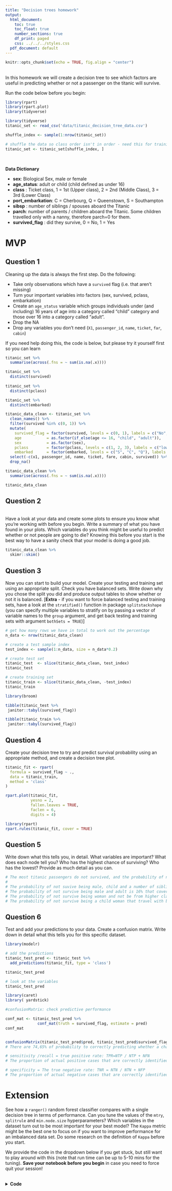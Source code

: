 ```yaml
---
title: "Decision trees homework"
output:
  html_document:
    toc: true
    toc_float: true
    number_sections: true
    df_print: paged
    css: ../../../styles.css
  pdf_document: default
---
```



```r
knitr::opts_chunk$set(echo = TRUE, fig.align = "center")
```


<br>
In this homework we will create a decision tree to see which factors are useful in predicting whether or not a passenger on the titanic will survive.  


Run the code below before you begin: 


```r
library(rpart)
library(rpart.plot)
library(tidyverse)

library(tidyverse)
titanic_set <- read_csv('data/titanic_decision_tree_data.csv')

shuffle_index <- sample(1:nrow(titanic_set))

# shuffle the data so class order isn't in order - need this for training/testing split later on 
titanic_set <- titanic_set[shuffle_index, ]
```

<br>

**Data Dictionary**

  * **sex**: Biological Sex, male or female  
  * **age_status**: adult or child (child defined as under 16)  
  * **class** : Ticket class, 1 = 1st (Upper class), 2 = 2nd (Middle Class), 3 = 3rd (Lower Class)    
  * **port_embarkation**: C = Cherbourg, Q = Queenstown, S = Southampton  
  * **sibsp** : number of siblings / spouses aboard the Titanic   
  * **parch**: number of parents / children aboard the Titanic. Some children travelled only with a nanny, therefore parch=0 for them. 
  * **survived_flag** : did they survive, 0 = No, 1 = Yes  



# MVP 


## Question 1  
Cleaning up the data is always the first step. Do the following: 

  * Take only observations which have a `survived` flag (i.e. that aren't missing)  
  * Turn your important variables into factors (sex, survived, pclass, embarkation)  
  * Create an `age_status` variable which groups individuals under (and including) 16 years of age into a category called "child" category and those over 16 into a category called "adult".  
  * Drop the NA  
  * Drop any variables you don't need (`X1`, `passenger_id`, `name`, `ticket`, `far`, `cabin`)  

If you need help doing this, the code is below, but please try it yourself first so you can learn
```r
titanic_set %>% 
  summarise(across(.fns = ~ sum(is.na(.x))))

titanic_set %>% 
  distinct(survived)
  
titanic_set %>% 
  distinct(pclass) 

titanic_set %>% 
  distinct(embarked) 
```

```r
titanic_data_clean <- titanic_set %>% 
  clean_names() %>% 
  filter(survived %in% c(0, 1)) %>% 
  mutate(
    survived_flag = factor(survived, levels = c(0, 1), labels = c("No", "Yes")),
    age           = as.factor(if_else(age <= 16, "child", "adult")),
    sex           = as.factor(sex),
    pclass        = factor(pclass, levels = c(1, 2, 3), labels = c("lower", "medium", "higher")),
    embarked      = factor(embarked, levels = c("S", "C", "Q"), labels = c("Southampton","Cherbourg","Queenstown"))) %>% 
  select(-c(x1, passenger_id, name, ticket, fare, cabin, survived)) %>%
  drop_na()

titanic_data_clean %>% 
  summarise(across(.fns = ~ sum(is.na(.x))))

titanic_data_clean
```




## Question 2  

<br> 
Have a look at your data and create some plots to ensure you know what you're working with before you begin. Write a summary of what you have found in your plots. Which variables do you think might be useful to predict whether or not people are going to die? Knowing this before you start is the best way to have a sanity check that your model is doing a good job.  
```r
titanic_data_clean %>% 
  skimr::skim()
```




## Question 3  
Now you can start to build your model. Create your testing and training set using an appropriate split. Check you have balanced sets. Write down why you chose the split you did and produce output tables to show whether or not it is balanced. [**Extra** - if you want to force balanced testing and training sets, have a look at the `stratified()` function in package `splitstackshape` (you can specify multiple variables to stratify on by passing a vector of variable names to the `group` argument, and get back testing and training sets with argument `bothSets = TRUE`)]
```r
# get how many rows we have in total to work out the percentage
n_data <- nrow(titanic_data_clean)

# create a test sample index
test_index <- sample(1:n_data, size = n_data*0.2)

# create test set
titanic_test  <- slice(titanic_data_clean, test_index)
titanic_test

# create training set
titanic_train <- slice(titanic_data_clean, -test_index)
titanic_train
```

```r
library(broom)

tibble(titanic_test %>%
 janitor::tabyl(survived_flag))

tibble(titanic_train %>%
 janitor::tabyl(survived_flag))
```

## Question 4      
Create your decision tree to try and predict survival probability using an appropriate method, and create a decision tree plot.
```r
titanic_fit <- rpart(
  formula = survived_flag ~ ., 
  data = titanic_train, 
  method = 'class'
)

rpart.plot(titanic_fit, 
           yesno = 2, 
           fallen.leaves = TRUE, 
           faclen = 6, 
           digits = 4)
```
```r
library(rpart)
rpart.rules(titanic_fit, cover = TRUE)
```

## Question 5    
Write down what this tells you, in detail. What variables are important? What does each node tell you? Who has the highest chance of surviving? Who has the lowest? Provide as much detail as you can.    
```r
# The most titanic passengers do not survived, and the probability of not survive is 40%.
# 
# The probability of not suvive being male, child and a number of siblings greather or equal than 3 is 0,07%, that cover 2% of dataset.
# The probability of not survive being male and adult is 16% that cover 57,02% of all dataset.
# The probability of not survive being woman and not be from higher class is 95%, what cover 22% of all dataset.
# The probability of not survive being a child woman that travel with both parents and a number of siblings less than 3 is 90%, that cover 4% of all dataset.
```



## Question 6     
Test and add your predictions to your data. Create a confusion matrix. Write down in detail what this tells you for this specific dataset.
```r
library(modelr)

# add the predictions
titanic_test_pred <- titanic_test %>%
  add_predictions(titanic_fit, type = 'class')

titanic_test_pred

# look at the variables 
titanic_test_pred
```

```r
library(caret)
library( yardstick)

#confusionMatrix: check predictive performance

conf_mat <- titanic_test_pred %>%
              conf_mat(truth = survived_flag, estimate = pred)
conf_mat


confusionMatrix(titanic_test_pred$pred, titanic_test_pred$survived_flag)
# There are 74,65% of probability to correctly predicting whether a character in the test set survived or not

# sensitivity /recall = true positive rate: TPR=NTP / NTP + NFN
# The proportion of actual positive cases that are correctly identified as positive is 85,23%

# specificity = The true negative rate: TNR = NTN / NTN + NFP
# The proportion of actual negative cases that are correctly identified as negative is 57,41%
```






# Extension  

See how a `ranger()` random forest classifier compares with a single decision tree in terms of performance. Can you tune the values of the `mtry`, `splitrule` and `min.node.size` hyperparameters? Which variables in the dataset turn out to be most important for your best model? The `Kappa` metric might be the best one to focus on if you want to improve performance for an imbalanced data set. Do some research on the definition of `Kappa` before you start.

We provide the code in the dropdown below if you get stuck, but still want to play around with this (note that run time can be up to 5-10 mins for the tuning). **Save your notebook before you begin** in case you need to force quit your session!

<br>
<details>
<summary>**Code**</summary>

```r
library(ranger)

control <- trainControl(
  method = "repeatedcv", 
  number = 5, 
  repeats = 10
)

tune_grid = expand.grid(
  mtry = 1:6,
  splitrule = c("gini", "extratrees"),
  min.node.size = c(1, 3, 5)
)
```

```r
rf_tune <- train(
  survived_flag ~ ., 
  data = titanic_train, 
  method = "ranger",
  metric = "Kappa",
  num.trees = 1000,
  importance = "impurity",
  tuneGrid = tune_grid, 
  trControl = control
)

plot(rf_tune)
rf_tune
```
</details>
<br>

